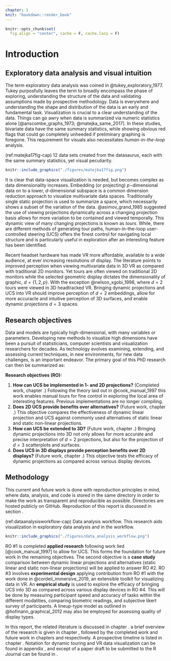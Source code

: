 ```yaml
---
chapter: 1
knit: "bookdown::render_book"
---
```


```r
knitr::opts_chunk$set(
  fig.align = "center", cache = F, cache.lazy = F)
```

# Introduction {#ch:introduction}

## Exploratory data analysis and visual intuition

The term exploratory data analysis was coined in @tukey_exploratory_1977. Tukey purposfully leaves the term to broadly encompass the phase of exploring, understanding the structure of the data and validating assumptions made by prospective methodology. Data is everywhere and understanding the shape and distribution of the data is an early and fundamental task. Visualization is crucial to a clear understanding of the data. Things can go awry when data is summarized via numeric statistics alone [@anscombe_graphs_1973; @matejka_same_2017]. In these studies, bivariate data have the same summary statistics, while showing obvious red flags that could go completely unheeded if preliminary graphing is foregone. This requirement for visuals also necessitates *human-in-the-loop* analysis.


(ref:matejka17fig-cap) 12 data sets created from the datasaurus, each with the same summary statistics, yet visual peculiarity.

```r
knitr::include_graphics("./figures/matejka17fig.png")
```

It is clear that data-space visualization is needed, but becomes complex as data dimensionality increases. Embedding (or projecting) $p-$dimensional data on to a lower, $d$-dimensional subspace is a common dimension reduction approach to visualize multivariate data spaces. Traditionally single static projection is used to summarize a space, which necessarily shows a subset of the variation of the data. @asimov_grand_1985 suggested the use of viewing projections dynamically across a changing projection basis allows for more variation to be contained and viewed temporally. This dynamic view of many changing projections is known as *tours*. While, there are different methods of generating tour paths, human-in-the-loop user-controlled steering (UCS) offers the finest control for navigating local structure and is particularly useful in exploration after an interesting feature has been identified.

Recent headset hardware has made VR more affordable, available to a wide audience, at ever increasing resolutions of display. The literature points to improved perception  when viewing multivariate data in 3D VR as compared with traditional 2D monitors. Yet tours are often viewed on traditional 2D monitors while the selected geometric display dictates the dimensionality of graphic, $d=\{1, 2, p\}$. With the exception @nelson_xgobi_1998, where $d=2$ tours were viewed in 3D headtracked VR. Bringing dynamic projections and UCS into VR should improve perception of $d=2$ embeddings, allow for more accuracte and intuitive perception of 3D surfaces, and enable dynamic projections $d=3$ spaces.

 
## Research objectives

Data and models are typically high-dimensional, with many variables or parameters. Developing new methods to visualize high dimensions have been a pursuit of statisticians, computer scientists and visualization researchers for decades. As technology evolves examining, extending, and assessing current techniques, in new environments, for new data challenges, is an important endeavor. The primary goal of this PhD research can then be summarized as:

**Research objectives (RO):**

1. **How can UCS be implemented in 1- and 2D projections?** (Completed work, chapter \ref{ch:completed_work}.) Following the theory laid out in @cook_manual_1997 this work enables manual tours for fine control in exploring the local area of interesting features. Previous implementations are no longer compiling.
<!-- User-controlled steering of dynamic projections allows for the user to select which and how a specific variable should be rotated. This is completed work following the research of @cook_manual_1997. I have implemented UCS in 1- and 2D and built an extensible platform for projection into $d>2$ spaces. -->
2. **Does 2D UCS provide benefits over alternatives?** (Future work, chapter \ref{ch:future_work}.) This objective compares the effectiveness of dynamic linear projection and UCS against commonly used alternatives of static linear and static non-linear projections.
<!-- *Case study* comparing dynamic, UCS projections with commonly used static alternatives. -->
3. **How can UCS be extended to 3D?** (Future work, chapter \ref{ch:future_work}.) 
 Bringing dynamic projections into 3D not only allows for more accurate and precise interpretation of $d=2$ projections, but also for the projection of $d=3$ scatterplots and surfaces.
<!-- This *experimental design* will be novel work in extending dynamic projections, including UCS, to 3D. The work done in RO 1 will be used in conjunction with @cordeil_immersive_2019 to form an UI compatible across display devices. -->
4. **Does UCS in 3D displays provide perception benefits over 2D displays?** (Future work, chapter \ref{ch:future_work}.) This objective tests the efficacy of dynamic projections as compared across various display devices.
<!-- *Empirical study* exploring the efficacy of bringing UCS into 3D as compared across various display devices. -->

## Methodology

This current and future work is done with reproduction principles in mind, where data, analysis, and code is stored in the same directory in order to make the work as transparent and reproducible as possible. Directories are hosted publicly on GitHub. Reproduction of this report is discussed in section \ref{sec:source}.

(ref:dataanalysisworkflow-cap) Data analysis workflow. This research aids visualization in exploratory data analysis and in the workflow.

```r
knitr::include_graphics("./figures/data_analysis_workflow.png")
```

RO #1 is completed **applied research** following work lied [@cook_manual_1997] to allow for UCS. This forms the foundation for future work in the remaining objectives. The second objective is a **case study** comparison between dynamic linear projections and alternatives (static linear and static non-linear projections) will be applied to answer RO #2. RO #3 involves **experimental design** applying contribution from RO #1 with the work done in @cordeil_immersive_2019, an extensible toolkit for visualizing data in VR. An **empirical study** is used to explore the efficacy of bringing UCS into 3D as compared across various display devices in RO #4. This will be done by measuring participant speed and accuracy of tasks within the different modalities, comparing biometric readings, and subjective likert survey of participants. A lineup-type model as outlined in @hofmann_graphical_2012 may also be employed for assessing quality of display types.

In this report, the related literature is discussed in chapter \ref{ch:lit_review}. a brief overview of the research is given in chapter \ref{ch:projectoverview}, followed by the completed work and future work in chapters \ref{ch:completed_work} and \ref{ch:future_work} respectively. A prospective timeline is listed in chapter \ref{ch:timeline}. Notation for dynamic touring and VR data visualization can be found in appendix \ref{sec:tour_notation}, and except of a paper draft to be submitted to the R Journal can be found in \ref{ch:spinifex_paper}.


<!-- ## Contributions -->

<!-- Each of the previous RO line up with their corresponding contribution as outlined below -->

<!-- **Contribution:** -->

<!-- 1. Application of UCS in 2D -->
<!-- 2. Quantify the benefits of dynamic linear projections over alternatives -->
<!-- 3. Bring UCS into 3D immersive display -->
<!-- 4. Quantify the benefits of UCS across display devices and dimensionality -->



<!-- TODO: move this to tours lit rev. -->
<!-- This thesis focuses on tour methods for visualizing high-dimensional data. Tours are a family of algorithms for generating paths on the space of low-dimensional ($d=1, 2, 3, ..., p$) projections of high-dimensional ($p$) space. The resulting projection of the data (or model) is displayed using low-dimensional techniques such as histograms, dot plots, scatterplots, or parallel coordinate plots, and the path generates a movie or animation to shows many low-dimensional projections. The method can be applied with other techniques such as machine learning techniques like discriminant analysis, neural networks, support vector machines, to open the black box, and complements dimension reduction techniques like principal component analysis (PCA), multidimensional scaling (MDS) on nonlinear embeddings (e.g. tSNE).  -->
